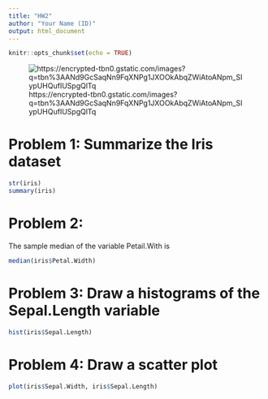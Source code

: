 ```yaml
---
title: "HW2"
author: "Your Name (ID)"
output: html_document
---
```


```r
knitr::opts_chunk$set(echo = TRUE)
```
![https://encrypted-tbn0.gstatic.com/images?q=tbn%3AANd9GcSaqNn9FqXNPg1JXOOkAbqZWiAtoANpm_SIypUHQufIUSpgQlTq](https://encrypted-tbn0.gstatic.com/images?q=tbn%3AANd9GcSaqNn9FqXNPg1JXOOkAbqZWiAtoANpm_SIypUHQufIUSpgQlTq)

# Problem 1: Summarize the Iris dataset 

```r
str(iris)
summary(iris)
```

# Problem 2:

The sample median of the variable Petail.With is 
```r
median(iris$Petal.Width)
```


# Problem 3: Draw a histograms of the Sepal.Length variable

```r
hist(iris$Sepal.Length)
```

# Problem 4: Draw a scatter plot 
```r
plot(iris$Sepal.Width, iris$Sepal.Length)
```

